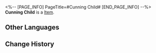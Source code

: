 <%-- [PAGE_INFO]
PageTitle=#Cunning Child#
[END_PAGE_INFO] --%>
{{Item Infobox
|id          = 250121
|image       = Item Cunning Child.png
|type        = 
|invCategory = 
|rarity      = 3
|effect      = 
|description = 
}}
'''Cunning Child''' is a [[Item]].

==Other Languages==
{{Other Languages
|en   = Cunning Child
|zhs  = 狡猾的小孩子
|zht  = 狡猾的小孩子
|ja   = 狡猾な子供
|ko   = 교활한 꼬맹이
|es   = Niña astuta
|fr   = Enfant rusée
|ru   = Хитрая Малявка
|th   = เด็กจอมเจ้าเล่ห์
|vi   = Đứa Trẻ Xảo Quyệt
|de   = Gewitztes Kind
|id   = Bocah Licik
|pt   = Criança Esperta
}}

==Change History==
{{Change History|2.0}}